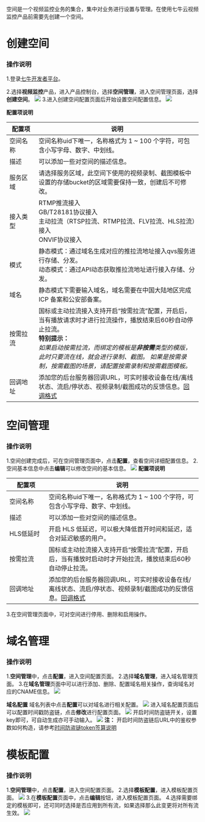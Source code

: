 空间是一个视频监控业务的集合，集中对业务进行设置与管理。在使用七牛云视频监控产品前需要先创建一个空间。

# **创建空间**
### **操作说明**

1.登录[七牛开发者平台](https://sso.qiniu.com/?client_id=PIapUKqa3u6S24H868BelwrG0OFu8dS7AxVQ8oz8HznLXhgrl2BnjaO9cs9LzxK2&redirect_url=https:%2F%2Fportal.qiniu.com%2Fapi%2Fgaea%2Fsso%2Fsignin%3Fredirect%3D%252Fcreate)。

2.选择**视频监控**产品，进入产品控制台，选择**空间管理**，进入空间管理页面，选择**创建空间**。
![](https://dn-odum9helk.qbox.me/Fp9kZ7evR7QeGEQOHAnpPgjXlRo8)
3.进入创建空间配置页面后开始设置空间配置信息。
![](https://dn-odum9helk.qbox.me/FvGa6v3yNGiAcC2wT0Zy5zOZJMzs)

**配置项说明**

|配置项|说明|
|---|---|
|空间名称 <img width=100/>|空间名称uid下唯一，名称格式为 1 ~ 100 个字符，可包含小写字母、数字、中划线。
|描述|可以添加一些对空间的描述信息。
|服务区域|请选择服务区域，此空间下使用的视频录制、截图模板中设置的存储bucket的区域需要保持一致，创建后不可修改。
|接入类型|RTMP推流接入<br>GB/T28181协议接入<br>主动拉流（RTSP拉流、RTMP拉流、FLV拉流、HLS拉流）接入<br>ONVIF协议接入
|模式|静态模式：通过域名生成对应的推拉流地址接入qvs服务进行存储、分发。 <br> 动态模式：通过API动态获取推拉流地址进行接入存储、分发。
|域名|静态模式下需要输入域名，域名需要在中国大陆地区完成 ICP 备案和公安部备案。
|按需拉流|国标或主动拉流接入支持开启“按需拉流”配置，开启后，当有播放请求时才进行拉流操作，播放结束后60秒自动停止拉流。<br> **特别提示：**<br>*如果启动按需拉流，而绑定的模板是**非按需**类型的模版，此时只要流在线，就会进行录制、截图。 如果是按需录制，按需截图的场景，请配置按需录制和按需截图模板。*
|回调地址|添加您的后台服务器回调URL，可实时接收设备在线/离线状态、流启/停状态、视频录制/截图成功的反馈信息。[回调格式](https://developer.qiniu.com/qvs/10240/the-message-callback)
# **空间管理**
### **操作说明**
1.空间创建完成后，可在空间管理页面中，点击**配置**，查看空间详细配置信息。
2.空间基本信息中点击**编辑**可以修改空间的基本信息。
![](https://dn-odum9helk.qbox.me/FtR9_Q2ylydmc7E6Oxel6aWU7eG3)
**配置项说明**

|配置项|说明|
|---|---|
|空间名称<img width=100/>|空间名称uid下唯一，名称格式为 1 ~ 100 个字符，可包含小写字母、数字、中划线。
|描述|可以添加一些对空间的描述信息。
|HLS低延时|开启 HLS 低延迟，可以极大降低首开时间和延迟，适合对延迟敏感的用户。
|按需拉流|国标或主动拉流接入支持开启“按需拉流”配置，开启后，当有播放时启动时才开始拉流，播放结束后60秒自动停止拉流。
|回调地址|添加您的后台服务器回调URL，可实时接收设备在线/离线状态、流启/停状态、视频录制/截图成功的反馈信息。[回调格式](https://developer.qiniu.com/qvs/10240/the-message-callback)
3.在空间管理页面中，可对空间进行停用、删除和启用操作。
# **域名管理**
### **操作说明**
1.**空间管理**中，点击**配置**，进入空间配置页面。
2.选择**域名管理**，进入域名管理页面。
3.在**域名管理**页面中可以进行添加、删除、配置域名相关操作，查询域名对应的CNAME信息。
![](https://dn-odum9helk.qbox.me/FvSiH9Lk97a0Zk5o63Bm-YWydnQx)

**域名配置**
域名列表中点击**配置**可以对域名进行相关配置。
![](https://dn-odum9helk.qbox.me/Frw15JscVc6vkRkc0vlAYhup0cl8)
进入域名配置页面后可以配置时间戳防盗链，点击**修改**进行配置页面。
![](https://dn-odum9helk.qbox.me/FiXBH7WKe16xzPan310ASKk-iKgA)
开启时间防盗链开关，设置key即可，可自动生成亦可手动输入。
![](https://dn-odum9helk.qbox.me/FteP3l5uvSKmrkB8inQ8Lqbbd0jU)
**注：** 开启时间防盗链后URL中的鉴权参数如何构造，请参考[时间防盗链token签算说明](https://developer.qiniu.io/qvs/kb/6819/preventing-hotlinking)

# **模板配置**
### **操作说明**

1.**空间管理**中，点击**配置**，进入空间配置页面。
2.选择**模板配置**，进入模板配置页面。
![](https://dn-odum9helk.qbox.me/FjutOR30JiGfU7X91utp4Xu1d6hx)
3.在**模板配置**页面中，点击**编辑**按钮，进入模板配置页面。
4.选择需要绑定的模板即可，还可同时选择是否应用到所有流，如果选择那么此变更将对所有流生效。
![](https://dn-odum9helk.qbox.me/FqCdncH4ZL_PSrzo0ZwGMyXTHIdy)